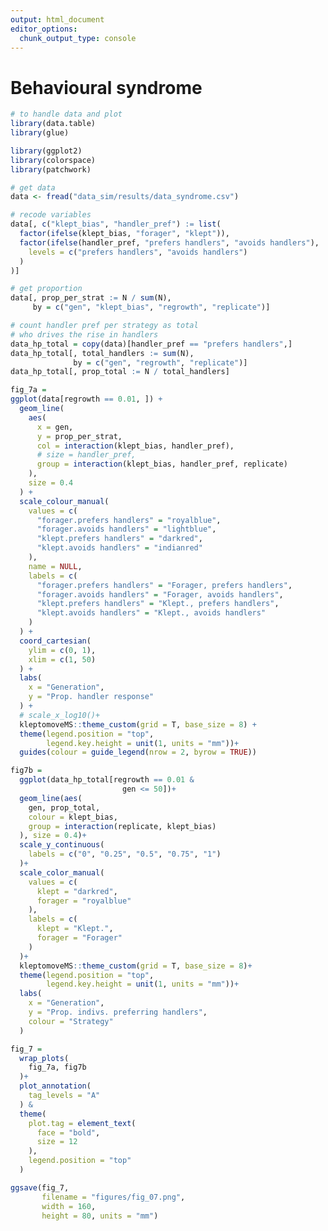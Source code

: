 ```yaml
---
output: html_document
editor_options: 
  chunk_output_type: console
---
```


# Behavioural syndrome

```r
# to handle data and plot
library(data.table)
library(glue)

library(ggplot2)
library(colorspace)
library(patchwork)
```

```r
# get data
data <- fread("data_sim/results/data_syndrome.csv")

# recode variables
data[, c("klept_bias", "handler_pref") := list(
  factor(ifelse(klept_bias, "forager", "klept")),
  factor(ifelse(handler_pref, "prefers handlers", "avoids handlers"),
    levels = c("prefers handlers", "avoids handlers")
  )
)]
```

```r
# get proportion
data[, prop_per_strat := N / sum(N), 
     by = c("gen", "klept_bias", "regrowth", "replicate")]

# count handler pref per strategy as total
# who drives the rise in handlers
data_hp_total = copy(data)[handler_pref == "prefers handlers",]
data_hp_total[, total_handlers := sum(N),
              by = c("gen", "regrowth", "replicate")]
data_hp_total[, prop_total := N / total_handlers]
```

```r
fig_7a =
ggplot(data[regrowth == 0.01, ]) +
  geom_line(
    aes(
      x = gen,
      y = prop_per_strat,
      col = interaction(klept_bias, handler_pref),
      # size = handler_pref,
      group = interaction(klept_bias, handler_pref, replicate)
    ),
    size = 0.4
  ) +
  scale_colour_manual(
    values = c(
      "forager.prefers handlers" = "royalblue",
      "forager.avoids handlers" = "lightblue",
      "klept.prefers handlers" = "darkred",
      "klept.avoids handlers" = "indianred"
    ),
    name = NULL,
    labels = c(
      "forager.prefers handlers" = "Forager, prefers handlers",
      "forager.avoids handlers" = "Forager, avoids handlers",
      "klept.prefers handlers" = "Klept., prefers handlers",
      "klept.avoids handlers" = "Klept., avoids handlers"
    )
  ) +
  coord_cartesian(
    ylim = c(0, 1),
    xlim = c(1, 50)
  ) +
  labs(
    x = "Generation",
    y = "Prop. handler response"
  ) +
  # scale_x_log10()+
  kleptomoveMS::theme_custom(grid = T, base_size = 8) +
  theme(legend.position = "top",
        legend.key.height = unit(1, units = "mm"))+
  guides(colour = guide_legend(nrow = 2, byrow = TRUE))
```

```r
fig7b = 
  ggplot(data_hp_total[regrowth == 0.01 &
                         gen <= 50])+
  geom_line(aes(
    gen, prop_total,
    colour = klept_bias,
    group = interaction(replicate, klept_bias)
  ), size = 0.4)+
  scale_y_continuous(
    labels = c("0", "0.25", "0.5", "0.75", "1")
  )+
  scale_color_manual(
    values = c(
      klept = "darkred",
      forager = "royalblue"
    ),
    labels = c(
      klept = "Klept.",
      forager = "Forager"
    )
  )+
  kleptomoveMS::theme_custom(grid = T, base_size = 8)+
  theme(legend.position = "top",
        legend.key.height = unit(1, units = "mm"))+
  labs(
    x = "Generation",
    y = "Prop. indivs. preferring handlers",
    colour = "Strategy"
  )
```

```r
fig_7 =
  wrap_plots(
    fig_7a, fig7b
  )+
  plot_annotation(
    tag_levels = "A"
  ) &
  theme(
    plot.tag = element_text(
      face = "bold",
      size = 12
    ),
    legend.position = "top"
  )
```


```r
ggsave(fig_7,
       filename = "figures/fig_07.png",
       width = 160,
       height = 80, units = "mm")
```

